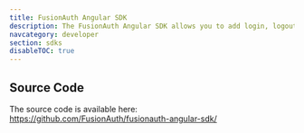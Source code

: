 ```yaml
---
title: FusionAuth Angular SDK
description: The FusionAuth Angular SDK allows you to add login, logout and registration functionality to your Angular application.
navcategory: developer
section: sdks
disableTOC: true
---
```


<RemoteContent url="https://raw.githubusercontent.com/FusionAuth/fusionauth-angular-sdk/main/README.md"
               tags="forDocSite" />

## Source Code

The source code is available here: https://github.com/FusionAuth/fusionauth-angular-sdk/
